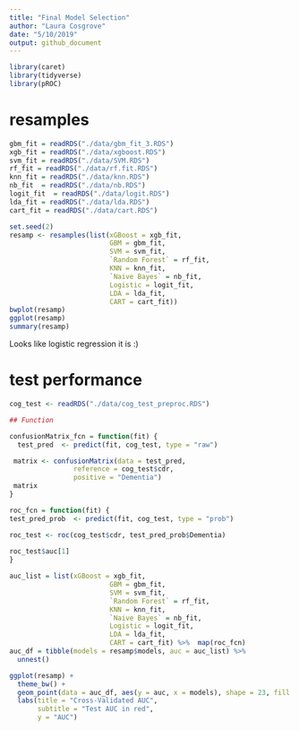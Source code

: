 ```yaml
---
title: "Final Model Selection"
author: "Laura Cosgrove"
date: "5/10/2019"
output: github_document
---
```


```r
library(caret)
library(tidyverse)
library(pROC)
```


# resamples

```r

gbm_fit = readRDS("./data/gbm_fit_3.RDS")
xgb_fit = readRDS("./data/xgboost.RDS")
svm_fit = readRDS("./data/SVM.RDS")
rf_fit = readRDS("./data/rf.fit.RDS")
knn_fit = readRDS("./data/knn.RDS")
nb_fit  = readRDS("./data/nb.RDS")
logit_fit  = readRDS("./data/logit.RDS")
lda_fit = readRDS("./data/lda.RDS")
cart_fit = readRDS("./data/cart.RDS")

set.seed(2)
resamp <- resamples(list(xGBoost = xgb_fit,
                         GBM = gbm_fit,
                         SVM = svm_fit,
                         `Random Forest` = rf_fit,
                         KNN = knn_fit,
                         `Naive Bayes` = nb_fit,
                         Logistic = logit_fit,
                         LDA = lda_fit, 
                         CART = cart_fit))
bwplot(resamp)
ggplot(resamp)
summary(resamp)

```


Looks like logistic regression it is :) 

# test performance
```r
cog_test <- readRDS("./data/cog_test_preproc.RDS")
```

```r
## Function

confusionMatrix_fcn = function(fit) {
  test_pred  <- predict(fit, cog_test, type = "raw")

 matrix <- confusionMatrix(data = test_pred, 
                reference = cog_test$cdr,
                positive = "Dementia")
 matrix
}

roc_fcn = function(fit) {
test_pred_prob  <- predict(fit, cog_test, type = "prob")

roc_test <- roc(cog_test$cdr, test_pred_prob$Dementia)
 
roc_test$auc[1]
}

auc_list = list(xGBoost = xgb_fit,
                         GBM = gbm_fit,
                         SVM = svm_fit,
                         `Random Forest` = rf_fit,
                         KNN = knn_fit,
                         `Naive Bayes` = nb_fit,
                         Logistic = logit_fit,
                         LDA = lda_fit, 
                         CART = cart_fit) %>%  map(roc_fcn) 
auc_df = tibble(models = resamp$models, auc = auc_list) %>% 
  unnest()

ggplot(resamp) + 
  theme_bw() + 
  geom_point(data = auc_df, aes(y = auc, x = models), shape = 23, fill = "red") + 
  labs(title = "Cross-Validated AUC",
       subtitle = "Test AUC in red",
       y = "AUC")
```
